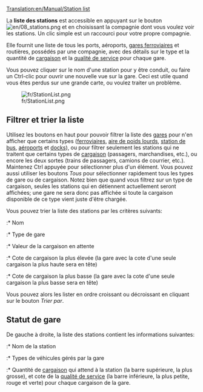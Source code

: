 [[Translation:en/Manual/Station list]]


La '''liste des stations''' est accessible en appuyant sur le bouton [[File:en/08 stations.png]] et en choisissant la compagnie dont vous voulez voir les stations. Un clic simple est un raccourci pour votre propre compagnie.

Elle fournit une liste de tous les ports, aéroports, [[fr/Manual/Gares|gares ferroviaires]] et routières, possédés par une compagnie, avec des détails sur le type et la quantité de [[fr/Manual/Base Set/Economy/Cargaison|cargaison]] et la [[fr/Manual/Mécanique du jeu#Cote d'une gare|qualité de service]] pour chaque gare.

Vous pouvez cliquer sur le nom d'une station pour y être conduit, ou faire un Ctrl-clic pour ouvrir une nouvelle vue sur la gare. Ceci est utile quand vous êtes perdus sur une grande carte, ou voulez traiter un problème.

[[File:fr/StationList.png]]

==Filtrer et trier la liste==
Utilisez les boutons en haut pour pouvoir filtrer la liste des [[fr/Manual/Gares|gares]] pour n'en afficher que certains types ([[fr/Manual/Gares ferroviaires|ferroviaires]], [[fr/Manual/Aire de chargement#Zone de chargement de poids-lourds|aire de poids lourds]], [[fr/Manual/Aire de chargement#Zone de chargement de bus|station de bus]], [[fr/Manual/Aéroports|aéroports]] et [[fr/Trash/Docks|docks]]), ou pour filtrer seulement les stations qui ne traitent que certains types de [[fr/Manual/Base Set/Economy/Cargaison|cargaison]] (passagers, marchandises, etc.), ou encore les deux sortes (trains de passagers, camions de courrier, etc.). Maintenez Ctrl appuyée pour sélectionner plus d'un élément. Vous pouvez aussi utiliser les boutons ''Tous'' pour sélectionner rapidement tous les types de gare ou de cargaison. Notez bien que quand vous filtrez sur un type de cargaison, seules les stations qui en détiennent actuellement seront affichées; une gare ne sera donc pas affichée si toute la cargaison disponible de ce type vient juste d'être chargée.

Vous pouvez trier la liste des stations par les critères suivants:
:* Nom
:* Type de gare
:* Valeur de la cargaison en attente
:* Cote de cargaison la plus élevée (la gare avec la cote d'une seule cargaison la plus haute sera en tête)
:* Cote de cargaison la plus basse (la gare avec la cote d'une seule cargaison la plus basse sera en tête)

Vous pouvez alors les lister en ordre croissant ou décroissant en cliquant sur le bouton ''Trier par''.

==Statut de gare==
De gauche à droite, la liste des stations contient les informations suivantes:
:* Nom de la station
:* Types de véhicules gérés par la gare
:* Quantité de [[fr/Manual/Base Set/Economy/Cargaison|cargaison]] qui attend à la station (la barre supérieure, la plus grosse), et cote de la [[Mécanique du jeu/Fr[Cote d'une gare|qualité de service]] (la barre inférieure, la plus petite, rouge et verte) pour chaque cargaison de la gare.